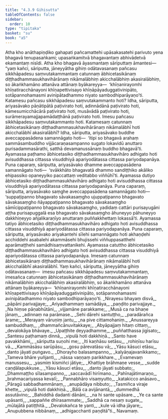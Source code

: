 ```yaml
---
title: "4.3.9 Gihisutta"
tableOfContents: false
sidebar:
  order: 10
type: "tipitaka"
basket: "su"
book: "a5"
---
```



<DynamicBreadcrumb />

<Division number="179" book="a5">

<Paragraph number="1036" book="a5">
Atha kho anāthapiṇḍiko gahapati pañcamattehi upāsakasatehi parivuto yena bhagavā tenupasaṅkami; upasaṅkamitvā bhagavantaṃ abhivādetvā ekamantaṃ nisīdi. Atha kho bhagavā āyasmantaṃ sāriputtaṃ āmantesi—  “yaṃ kañci, sāriputta, jāneyyātha gihiṃ odātavasanaṃ pañcasu sikkhāpadesu saṃvutakammantaṃ catunnaṃ ābhicetasikānaṃ diṭṭhadhammasukhavihārānaṃ nikāmalābhiṃ akicchalābhiṃ akasiralābhiṃ, so ākaṅkhamāno attanāva attānaṃ byākareyya—  ‘khīṇanirayomhi khīṇatiracchānayoni khīṇapettivisayo khīṇāpāyaduggativinipāto, sotāpannohamasmi avinipātadhammo niyato sambodhiparāyaṇo’ti.
</Paragraph>

<Paragraph number="1037" book="a5">
Katamesu pañcasu sikkhāpadesu saṃvutakammanto hoti? Idha, sāriputta, ariyasāvako pāṇātipātā paṭivirato hoti, adinnādānā paṭivirato hoti, kāmesumicchācārā paṭivirato hoti, musāvādā paṭivirato hoti, surāmerayamajjapamādaṭṭhānā paṭivirato hoti. Imesu pañcasu sikkhāpadesu saṃvutakammanto hoti.
</Paragraph>

<Paragraph number="1038" book="a5">
Katamesaṃ catunnaṃ ābhicetasikānaṃ diṭṭhadhammasukhavihārānaṃ nikāmalābhī hoti akicchalābhī akasiralābhī? Idha, sāriputta, ariyasāvako buddhe aveccappasādena samannāgato hoti—  ‘itipi so bhagavā arahaṃ sammāsambuddho vijjācaraṇasampanno sugato lokavidū anuttaro purisadammasārathi, satthā devamanussānaṃ buddho bhagavā’ti. Ayamassa paṭhamo ābhicetasiko diṭṭhadhammasukhavihāro adhigato hoti avisuddhassa cittassa visuddhiyā apariyodātassa cittassa pariyodapanāya.
</Paragraph>

<Paragraph number="1039" book="a5">
Puna caparaṃ, sāriputta, ariyasāvako dhamme aveccappasādena samannāgato hoti—  ‘svākkhāto bhagavatā dhammo sandiṭṭhiko akāliko ehipassiko opaneyyiko paccattaṃ veditabbo viññūhī’ti. Ayamassa dutiyo ābhicetasiko diṭṭhadhammasukhavihāro adhigato hoti avisuddhassa cittassa visuddhiyā apariyodātassa cittassa pariyodapanāya.
</Paragraph>

<Paragraph number="1040" book="a5">
Puna caparaṃ, sāriputta, ariyasāvako saṃghe aveccappasādena samannāgato hoti—  ‘suppaṭipanno bhagavato sāvakasaṃgho ujuppaṭipanno bhagavato sāvakasaṃgho ñāyappaṭipanno bhagavato sāvakasaṃgho sāmīcippaṭipanno bhagavato sāvakasaṃgho, yadidaṃ cattāri purisayugāni aṭṭha purisapuggalā esa bhagavato sāvakasaṃgho āhuneyyo pāhuneyyo dakkhiṇeyyo añjalikaraṇīyo anuttaraṃ puññakkhettaṃ lokassā’ti. Ayamassa tatiyo ābhicetasiko diṭṭhadhammasukhavihāro adhigato hoti avisuddhassa cittassa visuddhiyā apariyodātassa cittassa pariyodapanāya.
</Paragraph>

<Paragraph number="1041" book="a5">
Puna caparaṃ, sāriputta, ariyasāvako ariyakantehi sīlehi samannāgato hoti akhaṇḍehi acchiddehi asabalehi akammāsehi bhujissehi viññuppasatthehi aparāmaṭṭhehi samādhisaṃvattanikehi. Ayamassa catuttho ābhicetasiko diṭṭhadhammasukhavihāro adhigato hoti avisuddhassa cittassa visuddhiyā apariyodātassa cittassa pariyodapanāya. Imesaṃ catunnaṃ ābhicetasikānaṃ diṭṭhadhammasukhavihārānaṃ nikāmalābhī hoti akicchalābhī akasiralābhī.
</Paragraph>

<Paragraph number="1042" book="a5">
Yaṃ kañci, sāriputta, jāneyyātha gihiṃ odātavasanaṃ—  imesu pañcasu sikkhāpadesu saṃvutakammantaṃ, imesañca catunnaṃ ābhicetasikānaṃ diṭṭhadhammasukhavihārānaṃ nikāmalābhiṃ akicchalābhiṃ akasiralābhiṃ, so ākaṅkhamāno attanāva attānaṃ byākareyya—  ‘khīṇanirayomhi khīṇatiracchānayoni khīṇapettivisayo khīṇāpāyaduggativinipāto, sotāpannohamasmi avinipātadhammo niyato sambodhiparāyaṇo’ti.
</Paragraph>

<Paragraph number="1043" type="verses" book="a5">
_Nirayesu bhayaṃ disvā,_  
_pāpāni parivajjaye;_  
_Ariyadhammaṃ samādāya,_  
_paṇḍito parivajjaye._  

</Paragraph>

<Paragraph number="1044" type="verses" book="a5">
_Na hiṃse pāṇabhūtāni,_  
_vijjamāne parakkame;_  
_Musā ca na bhaṇe jānaṃ,_  
_adinnaṃ na parāmase._  

</Paragraph>

<Paragraph number="1045" type="verses" book="a5">
_Sehi dārehi santuṭṭho,_  
_paradārañca ārame;_  
_Merayaṃ vāruṇiṃ jantu,_  
_na pive cittamohaniṃ._  

</Paragraph>

<Paragraph number="1046" type="verses" book="a5">
_Anussareyya sambuddhaṃ,_  
_dhammañcānuvitakkaye;_  
_Abyāpajjaṃ hitaṃ cittaṃ,_  
_devalokāya bhāvaye._  

</Paragraph>

<Paragraph number="1047" type="verses" book="a5">
_Upaṭṭhite deyyadhamme,_  
_puññatthassa jigīsato;_  
_Santesu paṭhamaṃ dinnā,_  
_vipulā hoti dakkhiṇā._  

</Paragraph>

<Paragraph number="1048" type="verses" book="a5">
_Santo have pavakkhāmi,_  
_sāriputta suṇohi me;_  
_Iti kaṇhāsu setāsu,_  
_rohiṇīsu harīsu vā._  

</Paragraph>

<Paragraph number="1049" type="verses" book="a5">
_Kammāsāsu sarūpāsu,_  
_gosu pārevatāsu vā;_  
_Yāsu kāsuci etāsu,_  
_danto jāyati puṅgavo._  

</Paragraph>

<Paragraph number="1050" type="verses" book="a5">
_Dhorayho balasampanno,_  
_kalyāṇajavanikkamo;_  
_Tameva bhāre yuñjanti,_  
_nāssa vaṇṇaṃ parikkhare._  

</Paragraph>

<Paragraph number="1051" type="verses" book="a5">
_Evamevaṃ manussesu,_  
_yasmiṃ kismiñci jātiye;_  
_Khattiye brāhmaṇe vesse,_  
_sudde caṇḍālapukkuse._  

</Paragraph>

<Paragraph number="1052" type="verses" book="a5">
_Yāsu kāsuci etāsu,_  
_danto jāyati subbato;_  
_Dhammaṭṭho sīlasampanno,_  
_saccavādī hirīmano._  

</Paragraph>

<Paragraph number="1053" type="verses" book="a5">
_Pahīnajātimaraṇo,_  
_brahmacariyassa kevalī;_  
_Pannabhāro visaṃyutto,_  
_katakicco anāsavo._  

</Paragraph>

<Paragraph number="1054" type="verses" book="a5">
_Pāragū sabbadhammānaṃ,_  
_anupādāya nibbuto;_  
_Tasmiñca viraje khette,_  
_vipulā hoti dakkhiṇā._  

</Paragraph>

<Paragraph number="1055" type="verses" book="a5">
_Bālā ca avijānantā,_  
_dummedhā assutāvino;_  
_Bahiddhā dadanti dānāni,_  
_na hi sante upāsare._  

</Paragraph>

<Paragraph number="1056" type="verses" book="a5">
_Ye ca sante upāsanti,_  
_sappaññe dhīrasammate;_  
_Saddhā ca nesaṃ sugate,_  
_mūlajātā patiṭṭhitā._  

</Paragraph>

<Paragraph number="1057" type="verses" book="a5">
_Devalokañca te yanti,_  
_kule vā idha jāyare;_  
_Anupubbena nibbānaṃ,_  
_adhigacchanti paṇḍitā”ti._  


</Paragraph>
</Division>

<Paragraph number="1058" type="center" book="a5">
Navamaṃ.
</Paragraph>